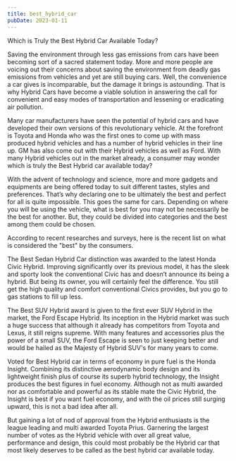 ```yaml
---
title: best_hybrid_car
pubDate: 2023-01-11
---
```


Which is Truly the Best Hybrid Car Available Today?


Saving the environment through less gas emissions from cars have been becoming sort of a sacred statement today. More and more people are voicing out their concerns about saving the environment from deadly gas emissions from vehicles and yet are still buying cars. Well, the convenience a car gives is incomparable, but the damage it brings is astounding. That is why Hybrid Cars have become a viable solution in answering the call for convenient and easy modes of transportation and lessening or eradicating air pollution. 

Many car manufacturers have seen the potential of hybrid cars and have developed their own versions of this revolutionary vehicle. At the forefront is Toyota and Honda who was the first ones to come up with mass produced hybrid vehicles and has a number of hybrid vehicles in their line up. GM has also come out with their Hybrid vehicles as well as Ford. With many Hybrid vehicles out in the market already, a consumer may wonder which is truly the Best Hybrid car available today?

With the advent of technology and science, more and more gadgets and equipments are being offered today to suit different tastes, styles and preferences. That’s why declaring one to be ultimately the best and perfect for all is quite impossible. This goes the same for cars. Depending on where you will be using the vehicle, what is best for you may not be necessarily be the best for another. But, they could be divided into categories and the best among them could be chosen. 

According to recent researches and surveys, here is the recent list on what is considered the "best" by the consumers.

The Best Sedan Hybrid Car distinction was awarded to the latest Honda Civic Hybrid. Improving significantly over its previous model, it has the sleek and sporty look the conventional Civic has and doesn’t announce its being a hybrid. But being its owner, you will certainly feel the difference. You still get the high quality and comfort conventional Civics provides, but you go to gas stations to fill up less. 

The Best SUV Hybrid award is given to the first ever SUV Hybrid in the market, the Ford Escape Hybrid. Its inception in the Hybrid market was such a huge success that although it already has competitors from Toyota and Lexus, it still reigns supreme. With many features and accessories plus the power of a small SUV, the Ford Escape is seen to just keeping better and would be hailed as the Majesty of Hybrid SUV's for many years to come. 

Voted for Best Hybrid car in terms of economy in pure fuel is the Honda Insight. Combining its distinctive aerodynamic body design and its lightweight finish plus of course its superb hybrid technology, the Insight produces the best figures in fuel economy.  Although not as multi awarded nor as comfortable and powerful as its stable mate the Civic Hybrid, the Insight is best if you want fuel economy, and with the oil prices still surging upward, this is not a bad idea after all.

But gaining a lot of nod of approval from the Hybrid enthusiasts is the league leading and multi awarded Toyota Prius. Garnering the largest number of votes as the Hybrid vehicle with over all great value, performance and design, this could most probably be the Hybrid car that most likely deserves to be called as the best hybrid car available today.